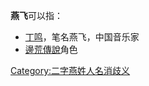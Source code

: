 '''燕飞'''可以指：
* [[丁鸣|丁鸣]]，笔名燕飞，中国音乐家
* [[邊荒傳說|邊荒傳說]]角色

{{disambig}}

[[Category:二字燕姓人名消歧义|Category:二字燕姓人名消歧义]]